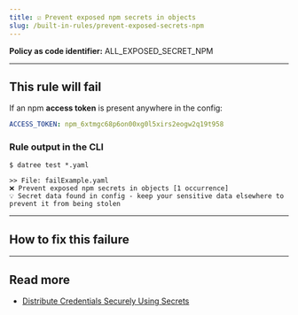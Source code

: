 ```yaml
---
title: ☑️ Prevent exposed npm secrets in objects
slug: /built-in-rules/prevent-exposed-secrets-npm
---
```




<CommonOverview />

**Policy as code identifier:** ALL_EXPOSED_SECRET_NPM

---

## This rule will fail

If an npm **access token** is present anywhere in the config:

```yaml
ACCESS_TOKEN: npm_6xtmgc68p6on00xg0l5xirs2eogw2q19t958
```

### Rule output in the CLI

```terminal
$ datree test *.yaml

>> File: failExample.yaml
❌ Prevent exposed npm secrets in objects [1 occurrence]
💡 Secret data found in config - keep your sensitive data elsewhere to prevent it from being stolen 
```

---

## How to fix this failure

<CommonHowToFix />

---

## Read more

- [Distribute Credentials Securely Using Secrets](https://kubernetes.io/docs/tasks/inject-data-application/distribute-credentials-secure/)
